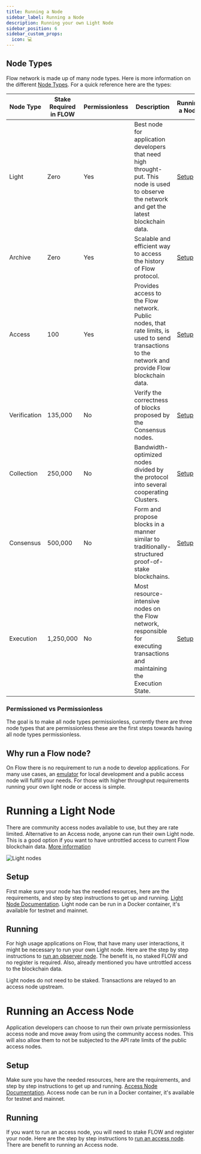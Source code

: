 ```yaml
---
title: Running a Node
sidebar_label: Running a Node
description: Running your own Light Node
sidebar_position: 6
sidebar_custom_props:
  icon: 💻
---
```


## Node Types
Flow network is made up of many node types. Here is more information on the different [Node Types](../../concepts/nodes/node-operation/node-roles#collection). For a quick reference here are the types:

| Node Type | Stake Required in FLOW | Permissionless| Description | Running a Node |
| --- | --- | --- | --- | -- |
| Light | Zero | Yes | Best node for application developers that need high throught-put. This node is used to observe the network and get the latest blockchain data. | [Setup](../../concepts/nodes/node-operation/observer-node) |
| Archive | Zero | Yes | Scalable and efficient way to access the history of Flow protocol. | [Setup](../../concepts/nodes/node-operation/node-setup) |
| Access | 100 | Yes | Provides access to the Flow network. Public nodes, that rate limits, is used to send transactions to the network and provide Flow blockchain data. | [Setup](../../concepts/nodes/node-operation/access-node-setup) |
| Verification | 135,000 | No | Verify the correctness of blocks proposed by the Consensus nodes. | [Setup](../../concepts/nodes/node-operation/node-setup) |
| Collection | 250,000 | No | Bandwidth-optimized nodes divided by the protocol into several cooperating Clusters. | [Setup](../../concepts/nodes/node-operation/node-setup) |
| Consensus | 500,000 | No | Form and propose blocks in a manner similar to traditionally-structured proof-of-stake blockchains. | [Setup](../../concepts/nodes/node-operation/node-setup) |
| Execution | 1,250,000 | No | Most resource-intensive nodes on the Flow network, responsible for executing transactions and maintaining the Execution State. | [Setup](../../concepts/nodes/node-operation/node-setup) |

### Permissioned vs Permissionless

The goal is to make all node types permissionless, currently there are three node types that are permissionless these are the first steps towards having all node types permissionless.


## Why run a Flow node?

On Flow there is no requirement to run a node to develop applications. For many use cases, an [emulator](../tools/toolchains/emulator) for local development and a public access node will fulfill your needs. For those with higher throughput requirements running your own light node or access is simple.

# Running a Light Node

There are community access nodes available to use, but they are rate limited. Alternative to an Access node, anyone can run their own Light node. This is a good option if you want to have untrottled access to current Flow blockchain data. [More information](../../concepts/nodes#which-node-should-you-run)

![Light nodes](observer-node-arch.png)

## Setup

First make sure your node has the needed resources, here are the requirements, and step by step instructions to get up and running. [Light Node Documentation](../building-on-flow/nodes/node-operation/observer-node#running-an-observer-node). Light node can be run in a Docker container, it's available for testnet and mainnet. 

## Running

For high usage applications on Flow, that have many user interactions, it might be necessary to run your own Light node. Here are the step by step instructions to [run an observer node](../building-on-flow/nodes/node-operation/observer-node#steps-to-run-an-observer-node). The benefit is, no staked FLOW and no register is required. Also, already mentioned you have untrottled access to the blockchain data.


<Callout type="info">
Light nodes do not need to be staked. Transactions are relayed to an access node upstream.
</Callout>

# Running an Access Node

Application developers can choose to run their own private permissionless access node and move away from using the community access nodes. This will also allow them to not be subjected to the API rate limits of the public access nodes.

## Setup

Make sure you have the needed resources, here are the requirements, and step by step instructions to get up and running. [Access Node Documentation](../../concepts/nodes/node-operation/access-node-setup#limitations). Access node can be run in a Docker container, it's available for testnet and mainnet.

## Running

If you want to run an access node, you will need to stake FLOW and register your node. Here are the step by step instructions to [run an access node](../../concepts/nodes/node-operation/access-node-setup). There are benefit to running an Access node.

